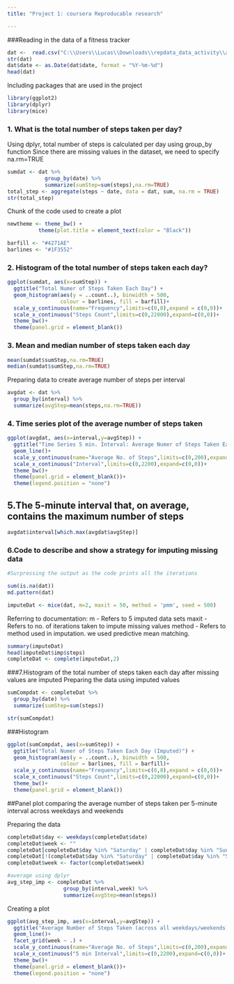 ```yaml
---
title: "Project 1: coursera Reproducable research"

---
```

###Reading in the data of a fitness tracker
```r
dat <-  read.csv("C:\\Users\\Lucas\\Downloads\\repdata_data_activity\\activity.csv",na.strings = c("NA","NaN","","#DIV/0!"))
str(dat)
dat$date <- as.Date(dat$date, format = "%Y-%m-%d")
head(dat)
```

Including packages that are used in the project
```r
library(ggplot2)
library(dplyr)
library(mice)
```

### 1. What is the total number of steps taken per day?


Using dplyr, total number of steps is calculated per day using group_by function
Since there are missing values in the dataset, we need to specify na.rm=TRUE
```r
sumdat <- dat %>%
            group_by(date) %>%
            summarize(sumStep=sum(steps),na.rm=TRUE)
total_step <- aggregate(steps ~ date, data = dat, sum, na.rm = TRUE)
str(total_step)
```

Chunk of the code used to create a plot 
```r
newtheme <- theme_bw() + 
          theme(plot.title = element_text(color = "Black"))

barfill <- "#4271AE"
barlines <- "#1F3552"
```
### 2. Histogram of the total number of steps taken each day?

```r
ggplot(sumdat, aes(x=sumStep)) + 
  ggtitle("Total Numer of Steps Taken Each Day") +
  geom_histogram(aes(y = ..count..), binwidth = 500,
                 colour = barlines, fill = barfill)+
  scale_y_continuous(name="Frequency",limits=c(0,8),expand = c(0,0))+
  scale_x_continuous("Steps Count",limits=c(0,22000),expand=c(0,0))+
  theme_bw()+
  theme(panel.grid = element_blank())
```
### 3. Mean and median number of steps taken each day
```r
mean(sumdat$sumStep,na.rm=TRUE)
median(sumdat$sumStep,na.rm=TRUE)
```

Preparing data to create average number of steps per interval
```r
avgdat <- dat %>%
  group_by(interval) %>%
  summarize(avgStep=mean(steps,na.rm=TRUE))
```

### 4. Time series plot of the average number of steps taken


```r
ggplot(avgdat, aes(x=interval,y=avgStep)) + 
  ggtitle("Time Series 5 min. Interval: Average Numer of Steps Taken Each Day") +
  geom_line()+
  scale_y_continuous(name="Average No. of Steps",limits=c(0,200),expand = c(0,0))+
  scale_x_continuous("Interval",limits=c(0,2200),expand=c(0,0))+
  theme_bw()+
  theme(panel.grid = element_blank())+
  theme(legend.position = "none") 
```

## 5.The 5-minute interval that, on average, contains the maximum number of steps
```r
avgdat$interval[which.max(avgdat$avgStep)]

```
### 6.Code to describe and show a strategy for imputing missing data
```r
#Surpressing the output as the code prints all the iterations

sum(is.na(dat))
md.pattern(dat)

imputeDat <- mice(dat, m=2, maxit = 50, method = 'pmm', seed = 500)
```
Referring to documentation:
m  - Refers to 5 imputed data sets
maxit - Refers to no. of iterations taken to impute missing values
method - Refers to method used in imputation. we used predictive mean matching.

```r
summary(imputeDat)
head(imputeDat$imp$steps)
completeDat <- complete(imputeDat,2)
```
###7.Histogram of the total number of steps taken each day after missing values are imputed
Preparing the data using imputed values
```r
sumCompdat <- completeDat %>%
  group_by(date) %>%
  summarize(sumStep=sum(steps))

str(sumCompdat)

```

###Histogram

```r
ggplot(sumCompdat, aes(x=sumStep)) + 
  ggtitle("Total Numer of Steps Taken Each Day (Imputed)") +
  geom_histogram(aes(y = ..count..), binwidth = 500,
                 colour = barlines, fill = barfill)+
  scale_y_continuous(name="Frequency",limits=c(0,8),expand = c(0,0))+
  scale_x_continuous("Steps Count",limits=c(0,22000),expand=c(0,0))+
  theme_bw()+
  theme(panel.grid = element_blank())
```

##Panel plot comparing the average number of steps taken per 5-minute interval across weekdays and weekends

Preparing the data

```r

completeDat$day <- weekdays(completeDat$date)
completeDat$week <- ""
completeDat[completeDat$day %in% "Saturday" | completeDat$day %in% "Sunday", ]$week <- "weekend"
completeDat[!(completeDat$day %in% "Saturday" | completeDat$day %in% "Sunday"), ]$week <- "weekday"
completeDat$week <- factor(completeDat$week)

#average using dplyr
avg_step_imp <- completeDat %>%
                  group_by(interval,week) %>%
                  summarize(avgStep=mean(steps))
```

Creating a plot
```r


ggplot(avg_step_imp, aes(x=interval,y=avgStep)) + 
  ggtitle("Average Number of Steps Taken (across all weekdays/weekends)") +
  geom_line()+
  facet_grid(week ~ .) +
  scale_y_continuous(name="Average No. of Steps",limits=c(0,200),expand = c(0,0))+
  scale_x_continuous("5 min Interval",limits=c(0,2200),expand=c(0,0))+
  theme_bw()+
  theme(panel.grid = element_blank())+
  theme(legend.position = "none") 
```

